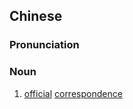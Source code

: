 {{also|案牍}}
==Chinese==
{{zh-forms|s=案牍}}

===Pronunciation===
{{zh-pron
|m=àndú
|c=on3 duk6
|cat=n
}}

===Noun===
{{zh-noun}}

# [[official]] [[correspondence]]